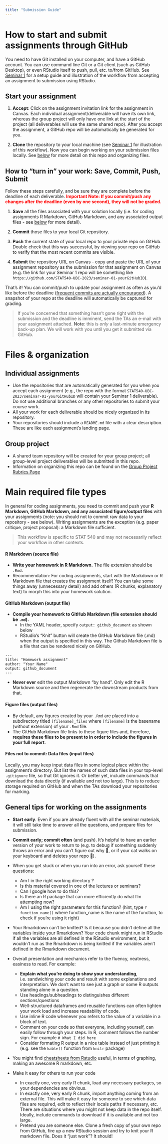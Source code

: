 ```yaml
---
title: "Submission Guide"
---
```


# How to start and submit assignments through GitHub

You need to have Git installed on your computer, and have a GitHub account. You can use command line Git or a Git client (such as GitHub Desktop), or even RStudio itself to push, pull, etc. to/from GitHub. See [Seminar 1](seminars.html) for a setup guide and illustration of the workflow from accepting an assignment to submission using RStudio. 

## Start your assignment

1. **Accept**: Click on the assignment invitation link for the assignment in Canvas. Each individual assignment/deliverable will have its own link, whereas the group project will only have one link at the start of the project (all deliverables will use the same shared repo). After you accept the assignment, a GitHub repo will be automatically be generated for you. 

2. **Clone** the repository to your local machine (see [Seminar 1](seminars.html) for illustration of this workflow). Now you can begin working on your submission files locally. See [below](#files-organization) for more detail on this repo and organizing files.

## How to "turn in" your work: **Save, Commit, Push, Submit**

Follow these steps carefully, and be sure they are complete before the deadline of each deliverable. <span style="color: red">**Important Note: If you commit/push any changes after the deadline (even by one second), they will not be graded.**</span>

1. **Save** all the files associated with your solution locally (i.e. for coding assignments R Markdown, GitHub Markdown, and any associated output files - see [below](#main-required-file-types) for more detail).

2. **Commit** those files to your local Git repository.

3. **Push** the current state of your local repo to your private repo on GitHub. Double check that this was successful, by viewing your repo on GitHub to verify that the most recent commits are visible. 

4. **Submit** the repository URL on Canvas - copy and paste the URL of your assignment repository as the submission for that assignment on Canvas (e.g. the link for your Seminar 1 repo will be something like `https://github.com/STAT540-UBC-2023/seminar-01-yourGitHubID`). 

That's it! You can commit/push to update your assignment as often as you'd like before the deadline ([frequent commits are actually encouraged](#general-tips-for-working-on-the-assignments)). A snapshot of your repo at the deadline will automatically be captured for grading. 

> If you're concerned that something hasn't gone right with the submission and the deadline is imminent, send the TAs an e-mail with your assignment attached. **Note**: this is *only* a last-minute emergency back-up plan. We will work with you until you get it submitted via GitHub.

# Files & organization

## Individual assignments

  * Use the repositories that are automatically generated for you when you accept each assignment (e.g., the repo with the format `STAT540-UBC-2023/seminar-01-yourGitHubID` will contain your Seminar 1 deliverable). Do not use additional branches or any other repositories to submit your course work.
  * All your work for each deliverable should be nicely organized in its repository. 
  * Your repositories should include a `README.md` file with a clear description. These are like each assignment's landing page.
  
## Group project

  * A shared team repository will be created for your group project; all group-level project deliverables will be submitted in this repo.
  * Information on organizing this repo can be found on the [Group Project Rubrics Page](group_project_rubrics.html#github-repository-10-pts)

# Main required file types

In general for coding assignments, you need to commit and push your **R Markdown, GitHub Markdown, and any associated figure/output files** with your assignments (note: you should not to commit raw data to your repository - see below). Writing assignments are the exception (e.g. paper critique, project proposal): a Markdown file sufficient.

> This workflow is specific to STAT 540 and may not necessarily reflect your workflow in other contexts.

#### R Markdown (source file)

  * **Write your homework in R Markdown.** The file extension should be `.Rmd`.
  * Recommendation: For coding assignments, start with the Markdown or R Markdown file that creates the assignment itself! You can take some things away (unnecessary detail) and add others (R chunks, explanatory text) to morph this into your homework solution.
    
#### GitHub Markdown (output file)

  * **Compile your homework to GitHub Markdown (file extension should be `.md`).**
    - In the YAML header, specify `output: github_document` as shown below
    - RStudio's "Knit" button will create the GitHub Markdown file (.md) when the output is specified in this way. The Github Markdown file is a file that can be rendered nicely on GitHub.   
    

```
---
title: "Homework assignment"
author: "Your Name"
output: github_document
---

```
  * __Never ever__ edit the output Markdown "by hand". Only edit the R Markdown source and then regenerate the downstream products from that.

#### Figure files (output files)

  * By default, any figures created by your `.Rmd` are placed into a subdirectory titled `[filename]_files` where `[filename]` is the basename (without extension) of your `.Rmd` file.
  * The GitHub Markdown file links to these figure files and, therefore, **requires these files to be present to in order to include the figures in your full report**.

#### Files **not** to commit: Data files (input files)

Locally, you may keep input data files in some logical place within the assignment's directory. But list the names of such data files in your top-level `.gitignore` file, so that Git ignores it. Or better yet, include commands that download the data directly (if available and not too large). This is to reduce storage required on GitHub and when the TAs download your repositories for marking.


## General tips for working on the assignments

* **Start early**. Even if you are already fluent with all the seminar materials, it will still take time to answer all the questions, and prepare files for submission. 

* **Commit early; commit often** (and push). It's helpful to have an earlier version of your work to return to (e.g. to debug if something suddenly throws an error and you can't figure out why 🤯, or if your cat walks on your keyboard and deletes your repo 🤷).

* When you get stuck or when you run into an error, ask yourself these questions: 

  - Am I in the right working directory ?  
  - Is this material covered in one of the lectures or seminars?
  - Can I google how to do this? 
  - Is there an R package that can more efficiently do what I'm attempting now? 
  - Am I using the right parameters for this function?  (hint, type `?function_name()` where function_name is the name of the function, to check if you're using it right) 

* Your Rmarkdown can't be knitted? Is it because you didn't define all the variables inside your Rmarkdown? Your code chunk might run in RStudio if all the variables are all defined in the RStudio environment, but it wouldn't run as the Rmarkdown is being knitted if the variables aren't defined in the Rmarkdown document.

* Overall presentation and mechanics refer to the fluency, neatness, easiness to read. For example:

    - **Explain what you're doing to show your understanding**, i.e. sandwiching your code and result with some explanations and interpretation. We don't want to see just a graph or some R outputs standing alone in a question. 
    - Use headings/subheadings to distinguishes different sections/questions
    - Well-structured dataframes and reusable functions can often lighten your work load and increase readability of code.
    - Use inline R code whenever you refers to the value of a variable in a block of text. 
    - Comment on your code so that everyone, including yourself, can easily follow through your steps. In R, comment follows the number sign. For example `# What I did here`  
    - Consider formating R output in a nice table instead of just printing it (e.g. see the `kable()` function from `knitr` package)

* You might find [cheatsheets from Rstudio](https://www.rstudio.com/resources/cheatsheets/) useful, in terms of graphing, making an awesome R markdown, etc.


* Make it easy for others to run your code

  * In exactly one, very early R chunk, load any necessary packages, so your dependencies are obvious.
  * In exactly one, very early R chunk, import anything coming from an external file. This will make it easy for someone to see which data files are required, edit to reflect their locals paths if necessary, etc. There are situations where you might not keep data in the repo itself. Ideally, include commands to download if it is available and not too large.
  * Pretend you are someone else. Clone a fresh copy of your own repo from GitHub, fire up a new RStudio session and try to knit your R markdown file. Does it "just work"? It should!
  
